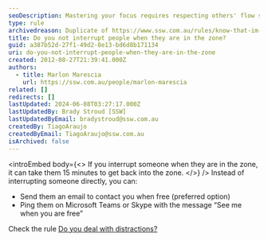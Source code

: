 ```yaml
---
seoDescription: Mastering your focus requires respecting others' flow states when they're in the zone, as interrupting can disrupt their creative momentum and take up to 15 minutes to recover.
type: rule
archivedreason: Duplicate of https://www.ssw.com.au/rules/know-that-im-interrupts/
title: Do you not interrupt people when they are in the zone?
guid: a387b52d-27f1-49d2-8e13-bd6d8b171134
uri: do-you-not-interrupt-people-when-they-are-in-the-zone
created: 2012-08-27T21:39:41.000Z
authors:
  - title: Marlon Marescia
    url: https://ssw.com.au/people/marlon-marescia
related: []
redirects: []
lastUpdated: 2024-06-08T03:27:17.000Z
lastUpdatedBy: Brady Stroud [SSW]
lastUpdatedByEmail: bradystroud@ssw.com.au
createdBy: TiagoAraujo
createdByEmail: TiagoAraujo@ssw.com.au
isArchived: false
---
```


<introEmbed
  body={<>
If you interrupt someone when they are in the zone, it can take them 15 minutes to get back into the zone.
  </>}
/>
Instead of interrupting someone directly, you can:

* Send them an email to contact you when free (preferred option)
* Ping them on Microsoft Teams or Skype with the message “See me when you are free”

Check the rule [Do you deal with distractions?](/do-you-deal-with-distractions)
